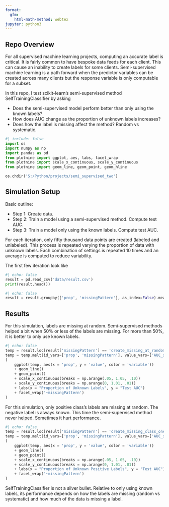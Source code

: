 ```yaml
---
format:
  gfm:
    html-math-method: webtex
jupyter: python3
---
```


## Repo Overview

For all supervised machine learning projects, computing an accurate label is critical. It is fairly common to have bespoke data feeds for each client. This can cause an inability to create labels for some clients. Semi-supervised machine learning is a path forward when the predictor variables can be created across many clients but the response variable is only computable for a subset.

In this repo, I test scikit-learn's semi-supervised method SelfTrainingClassifier by asking

-   Does the semi-supervised model perform better than only using the known labels?
-   How does AUC change as the proportion of unknown labels increases?
-   Does how the label is missing affect the method? Random vs systematic.

```python
#| include: false
import os
import numpy as np
import pandas as pd
from plotnine import ggplot, aes, labs, facet_wrap
from plotnine import scale_x_continuous, scale_y_continuous
from plotnine import geom_line, geom_point, geom_hline

os.chdir('S:/Python/projects/semi_supervised_two')
```

## Simulation Setup

Basic outline:

-   Step 1: Create data.
-   Step 2: Train a model using a semi-supervised method. Compute test AUC.
-   Step 3: Train a model only using the known labels. Compute test AUC.

For each iteration, only fifty thousand data points are created (labeled and unlabeled). This process is repeated varying the proportion of data with unknown labels. Each combination of settings is repeated 10 times and an average is computed to reduce variability.

The first few iteration look like
```python
#| echo: false
result = pd.read_csv('data/result.csv')
print(result.head())
```

```python
#| echo: false
result = result.groupby(['prop', 'missingPattern'], as_index=False).mean().drop(['b'], axis=1)
```
## Results

For this simulation, labels are missing at random. Semi-supervised methods helped a bit when 50% or less of the labels are missing. For more than 50%, it is better to only use known labels.

```python
#| echo: false
temp = result.loc[result['missingPattern'] == 'create_missing_at_random_data']
temp = temp.melt(id_vars=['prop', 'missingPattern'], value_vars=['AUC_semi', 'AUC_known'])
(
    ggplot(temp, aes(x = 'prop', y = 'value', color = 'variable'))
    + geom_line()
    + geom_point()
    + scale_x_continuous(breaks = np.arange(.05, 1.05, .10))
    + scale_y_continuous(breaks = np.arange(0, 1.01, .01))
    + labs(x = "Proportion of Unknown Labels", y = "Test AUC")
    + facet_wrap('~missingPattern')
)
```

For this simulation, only positive class's labels are missing at random. The negative label is always known. This time the semi-supervised method never helped. Sometimes it hurt performance.

```python
#| echo: false
temp = result.loc[result['missingPattern'] == 'create_missing_class_one_data']
temp = temp.melt(id_vars=['prop', 'missingPattern'], value_vars=['AUC_semi', 'AUC_known'])
(
    ggplot(temp, aes(x = 'prop', y = 'value', color = 'variable'))
    + geom_line()
    + geom_point()
    + scale_x_continuous(breaks = np.arange(.05, 1.05, .10))
    + scale_y_continuous(breaks = np.arange(0, 1.01, .01))
    + labs(x = "Proportion of Unknown Positive Labels", y = "Test AUC")
    + facet_wrap('~missingPattern')
)
``` 

SelfTrainingClassifier is not a silver bullet. Relative to only using known labels, its performance depends on how the labels are missing (random vs systematic) and how much of the data is missing a label.